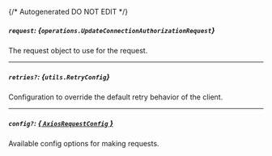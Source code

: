 {/* Autogenerated DO NOT EDIT  */}

##### `request`: *{`operations.UpdateConnectionAuthorizationRequest`}*
The request object to use for the request.
<Collapsible openLabel={Labels.showProperties} closeLabel={Labels.hideProperties}>
    <UpdateConnectionAuthorizationRequest/>
</Collapsible>

---
##### `retries?`: *{`utils.RetryConfig`}*
Configuration to override the default retry behavior of the client.
<Collapsible openLabel={Labels.showProperties} closeLabel={Labels.hideProperties}>
    <Retryconfig/>
</Collapsible>

---
##### `config?`: [*{ `AxiosRequestConfig` }*](https://axios-http.com/docs/req_config)
Available config options for making requests.


